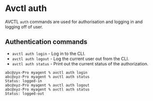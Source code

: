 # Avctl auth

AVCTL `auth` commands are used for authorisation and logging in and logging off of user.

## Authentication commands

- `avctl auth login` - Log in to the CLI.
- `avctl auth logout` - Log the current user out from the CLI.
- `avctl auth status` - Print out the current status of the authorization.

```
abc@zyx-Pro myagent % avctl auth login
abc@xyz-Pro myagent % avctl auth status
Status: logged-in
abc@xyz-Pro myagent % avctl auth logout
abc@xyz-Pro myagent % avctl auth status
Status: logged-out
```
